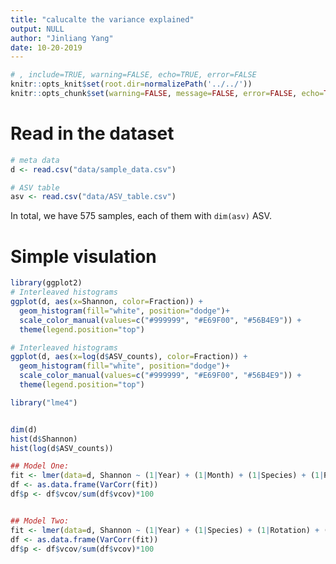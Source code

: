 ```yaml
---
title: "calucalte the variance explained"
output: NULL
author: "Jinliang Yang"
date: 10-20-2019
---
```


```r
# , include=TRUE, warning=FALSE, echo=TRUE, error=FALSE
knitr::opts_knit$set(root.dir=normalizePath('../../'))
knitr::opts_chunk$set(warning=FALSE, message=FALSE, error=FALSE, echo=TRUE)
```

# Read in the dataset

```r
# meta data
d <- read.csv("data/sample_data.csv")

# ASV table
asv <- read.csv("data/ASV_table.csv")
```

In total, we have 575 samples, each of them with `dim(asv)` ASV.




# Simple visulation

```r
library(ggplot2)
# Interleaved histograms
ggplot(d, aes(x=Shannon, color=Fraction)) +
  geom_histogram(fill="white", position="dodge")+
  scale_color_manual(values=c("#999999", "#E69F00", "#56B4E9")) +
  theme(legend.position="top")
```
```r
# Interleaved histograms
ggplot(d, aes(x=log(d$ASV_counts), color=Fraction)) +
  geom_histogram(fill="white", position="dodge")+
  scale_color_manual(values=c("#999999", "#E69F00", "#56B4E9")) +
  theme(legend.position="top")
```



```r
library("lme4")


dim(d)
hist(d$Shannon)
hist(log(d$ASV_counts))

## Model One:
fit <- lmer(data=d, Shannon ~ (1|Year) + (1|Month) + (1|Species) + (1|Rotation) + (1|Nitrogen) + (1|Fraction) + (1|Block) + (1|Rep))
df <- as.data.frame(VarCorr(fit))
df$p <- df$vcov/sum(df$vcov)*100


## Model Two:
fit <- lmer(data=d, Shannon ~ (1|Year) + (1|Species) + (1|Rotation) + (1|Nitrogen) + (1|Fraction) + (1|Block) + (1|Rep))
df <- as.data.frame(VarCorr(fit))
df$p <- df$vcov/sum(df$vcov)*100



```

